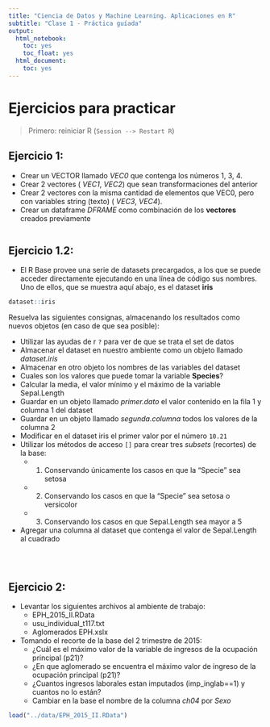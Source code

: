 ```yaml
---
title: "Ciencia de Datos y Machine Learning. Aplicaciones en R"
subtitle: "Clase 1 - Práctica guíada"
output:
  html_notebook:
    toc: yes
    toc_float: yes
  html_document:
    toc: yes
---
```


# Ejercicios para practicar

> Primero: reiniciar R (`Session --> Restart R`)



## Ejercicio 1: 
- Crear un VECTOR llamado _VEC0_ que contenga los números 1, 3, 4.
- Crear 2 vectores ( _VEC1_, _VEC2_) que sean transformaciones del anterior
- Crear 2 vectores con la misma cantidad de elementos que VEC0, pero con variables string (texto) ( _VEC3_, _VEC4_).
- Crear un dataframe _DFRAME_ como combinación de  los __vectores__ creados previamente
```r

```

## Ejercicio 1.2: 
- El R Base provee una serie de datasets precargados, a los que se puede acceder directamente ejecutando en una línea de código sus nombres. Uno de ellos, que se muestra aquí abajo, es el dataset **iris**
```r
dataset::iris
```

 Resuelva las siguientes consignas, almacenando los resultados como nuevos objetos (en caso de que sea posible):
 
- Utilizar las ayudas de r ```?``` para ver de que se trata el set de datos
- Almacenar el dataset en nuestro ambiente como un objeto llamado *dataset.iris*
- Almacenar en otro objeto los nombres de las variables del dataset        
- Cuales son los valores que puede tomar la variable **Species**?          
- Calcular la media, el valor mínimo y el máximo de la variable Sepal.Length     
- Guardar en un objeto llamado *primer.dato* el valor contenido en la fila 1 y columna 1 del dataset         
- Guardar en un objeto llamado *segunda.columna* todos los valores de la columna 2    
- Modificar en el dataset iris el primer valor por el número ```10.21```
- Utilizar los métodos de acceso ```[]``` para crear tres *subsets* (recortes) de la base:
    - 1. Conservando únicamente los casos en que la "Specie" sea setosa
    - 2. Conservando los casos en que la "Specie" sea setosa o versicolor
    - 3. Conservando los casos en que Sepal.Length sea mayor a 5
 - Agregar una columna al dataset que contenga el valor de Sepal.Length al cuadrado
 
```r

```


<br>

## Ejercicio 2:
- Levantar los siguientes archivos al ambiente de trabajo:
    - EPH_2015_II.RData
    - usu_individual_t117.txt 
    - Aglomerados EPH.xslx
- Tomando el recorte de la base del 2 trimestre de 2015:
    - ¿Cuál es el máximo valor de la variable de ingresos de la ocupación principal (p21)?
    - ¿En que aglomerado se encuentra el máximo valor de ingreso de la ocupación principal (p21)?
    - ¿Cuantos ingresos laborales estan imputados (imp_inglab==1) y cuantos no lo están?
    - Cambiar en la base el nombre de la columna *ch04* por *Sexo* 

```r
load("../data/EPH_2015_II.RData")
```
